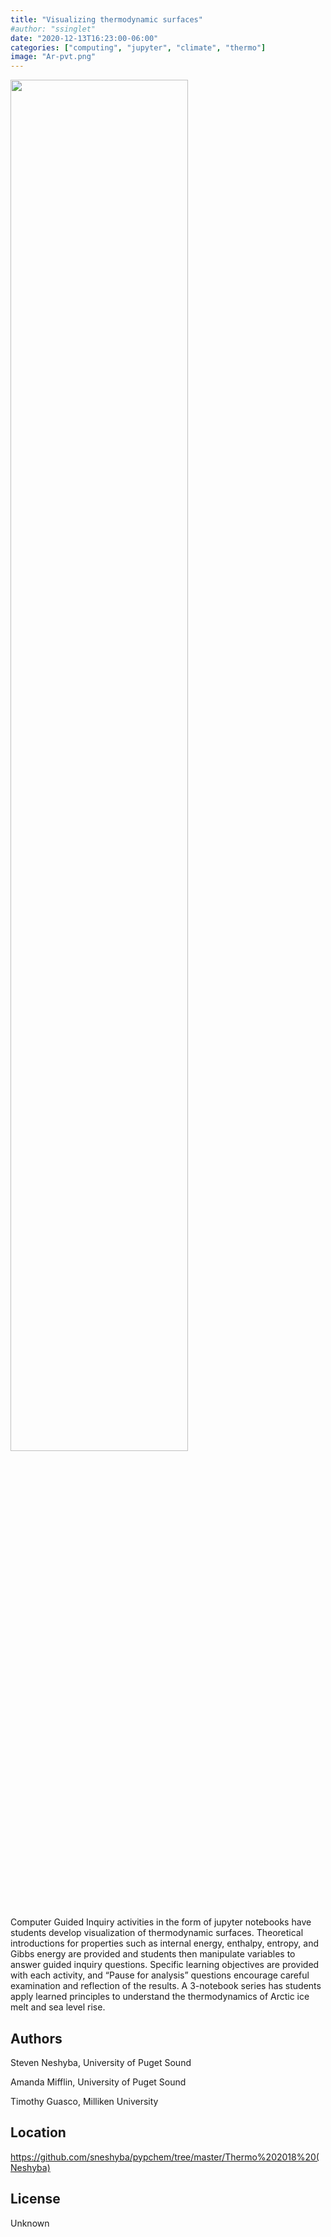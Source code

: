 ```yaml
---
title: "Visualizing thermodynamic surfaces"
#author: "ssinglet"
date: "2020-12-13T16:23:00-06:00"
categories: ["computing", "jupyter", "climate", "thermo"]
image: "Ar-pvt.png"
---
```


<img src="Ar-pvt.png" width="75%">

Computer Guided Inquiry activities in the form of jupyter notebooks have students develop visualization of thermodynamic surfaces. Theoretical introductions for properties such as internal energy, enthalpy, entropy, and Gibbs energy are provided and students then manipulate variables to answer guided inquiry questions. Specific learning objectives are provided with each activity, and "Pause for analysis" questions encourage careful examination and reflection of the results. A 3-notebook series has students apply learned principles to understand the thermodynamics of Arctic ice melt and sea level rise.


## Authors {#authors}

Steven Neshyba, University of Puget Sound

Amanda Mifflin, University of Puget Sound

Timothy Guasco, Milliken University


## Location {#location}

<https://github.com/sneshyba/pypchem/tree/master/Thermo%202018%20(Neshyba)>


## License {#license}

Unknown
